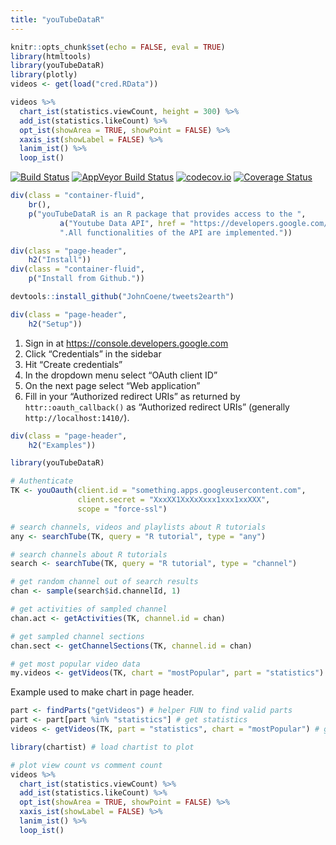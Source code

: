 ```yaml
---
title: "youTubeDataR"
---
```


```r
knitr::opts_chunk$set(echo = FALSE, eval = TRUE)
library(htmltools)
library(youTubeDataR)
library(plotly)
videos <- get(load("cred.RData"))
```

```r
videos %>%
  chart_ist(statistics.viewCount, height = 300) %>%
  add_ist(statistics.likeCount) %>%
  opt_ist(showArea = TRUE, showPoint = FALSE) %>%
  xaxis_ist(showLabel = FALSE) %>%
  lanim_ist() %>%
  loop_ist()
```

[![Build Status](https://travis-ci.org/JohnCoene/youTubeDataR.svg?branch=master)](https://travis-ci.org/JohnCoene/youTubeDataR)
[![AppVeyor Build Status](https://ci.appveyor.com/api/projects/status/github/JohnCoene/youTubeDataR?branch=master&svg=true)](https://ci.appveyor.com/project/JohnCoene/youTubeDataR)
[![codecov.io](https://codecov.io/github/JohnCoene/youTubeDataR/coverage.svg?branch=master)](https://codecov.io/github/JohnCoene/youTubeDataR?branch=master)
[![Coverage Status](https://coveralls.io/repos/github/JohnCoene/youTubeDataR/badge.svg?branch=master)](https://coveralls.io/github/JohnCoene/youTubeDataR?branch=master)

```r
div(class = "container-fluid",
    br(),
    p("youTubeDataR is an R package that provides access to the ",
           a("Youtube Data API", href = "https://developers.google.com/youtube/v3/", target = "_blank"), 
           ".All functionalities of the API are implemented."))
```

```r
div(class = "page-header",
    h2("Install"))
div(class = "container-fluid",
    p("Install from Github."))
```

```r
devtools::install_github("JohnCoene/tweets2earth")
```

```r
div(class = "page-header",
    h2("Setup"))
```

1. Sign in at [https://console.developers.google.com](https://console.developers.google.com)
2. Click "Credentials" in the sidebar
3. Hit "Create credentials"
4. In the dropdown menu select "OAuth client ID"
5. On the next page select "Web application"
6. Fill in your "Authorized redirect URIs" as returned by `httr::oauth_callback()` as "Authorized redirect URIs" (generally `http://localhost:1410/`).

```r
div(class = "page-header",
    h2("Examples"))
```

```r
library(youTubeDataR)

# Authenticate
TK <- youOauth(client.id = "something.apps.googleusercontent.com",
               client.secret = "XxxXX1XxXxXxxx1xxx1xxXXX", 
               scope = "force-ssl")

# search channels, videos and playlists about R tutorials
any <- searchTube(TK, query = "R tutorial", type = "any")

# search channels about R tutorials
search <- searchTube(TK, query = "R tutorial", type = "channel")

# get random channel out of search results
chan <- sample(search$id.channelId, 1)

# get activities of sampled channel
chan.act <- getActivities(TK, channel.id = chan)

# get sampled channel sections
chan.sect <- getChannelSections(TK, channel.id = chan)

# get most popular video data
my.videos <- getVideos(TK, chart = "mostPopular", part = "statistics")
```

Example used to make chart in page header.

```r
part <- findParts("getVideos") # helper FUN to find valid parts
part <- part[part %in% "statistics"] # get statistics
videos <- getVideos(TK, part = "statistics", chart = "mostPopular") # get statistics of most popular videos

library(chartist) # load chartist to plot

# plot view count vs comment count
videos %>%
  chart_ist(statistics.viewCount) %>%
  add_ist(statistics.likeCount) %>%
  opt_ist(showArea = TRUE, showPoint = FALSE) %>%
  xaxis_ist(showLabel = FALSE) %>%
  lanim_ist() %>%
  loop_ist()
```